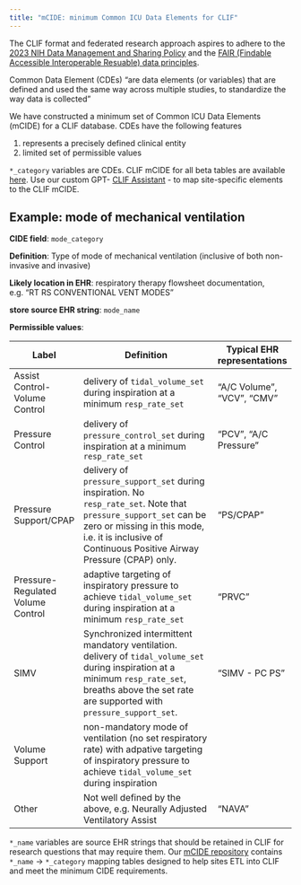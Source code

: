 ```yaml
---
title: "mCIDE: minimum Common ICU Data Elements for CLIF"
---
```


The CLIF format and federated research approach aspires to adhere to the [2023 NIH Data Management and Sharing Policy](https://sharing.nih.gov/data-management-and-sharing-policy/about-data-management-and-sharing-policies/data-management-and-sharing-policy-overview#after) and the [FAIR (Findable Accessible Interoperable Resuable) data principles](https://www.go-fair.org/fair-principles/).

Common Data Element (CDEs) "are data elements (or variables) that are defined and used the same way across multiple studies, to standardize the way data is collected"

We have constructed a minimum set of Common ICU Data Elements (mCIDE) for a CLIF database. CDEs have the following features

1.  represents a precisely defined clinical entity
2.  limited set of permissible values

`*_category` variables are CDEs. CLIF mCIDE for all beta tables are available [here](https://github.com/Common-Longitudinal-ICU-data-Format/CLIF/tree/main/mCIDE). 
Use our custom GPT- [CLIF Assistant](https://chatgpt.com/g/g-h1nk6d3eR-clif-assistant) - to map site-specific elements to the CLIF mCIDE.

## Example: mode of mechanical ventilation

**CIDE field**: `mode_category`

**Definition**: Type of mode of mechanical ventilation (inclusive of both non-invasive and invasive)

**Likely location in EHR**: respiratory therapy flowsheet documentation, e.g. "RT RS CONVENTIONAL VENT MODES"

**store source EHR string**: `mode_name`

**Permissible values**:

| Label                             | Definition                                                                                                                                                                                                                | Typical EHR representations |
|---------------|------------------------------------------|---------------|
| Assist Control-Volume Control     | delivery of `tidal_volume_set` during inspiration at a minimum `resp_rate_set`                                                                                                                                            | "A/C Volume", "VCV", "CMV"  |
| Pressure Control                  | delivery of `pressure_control_set` during inspiration at a minimum `resp_rate_set`                                                                                                                                        | "PCV", "A/C Pressure"       |
| Pressure Support/CPAP             | delivery of `pressure_support_set` during inspiration. No `resp_rate_set`. Note that `pressure_support_set` can be zero or missing in this mode, i.e. it is inclusive of Continuous Positive Airway Pressure (CPAP) only. | "PS/CPAP"                   |
| Pressure-Regulated Volume Control | adaptive targeting of inspiratory pressure to achieve `tidal_volume_set` during inspiration at a minimum `resp_rate_set`                                                                                                  | "PRVC"                      |
| SIMV                              | Synchronized intermittent mandatory ventilation. delivery of `tidal_volume_set` during inspiration at a minimum `resp_rate_set`, breaths above the set rate are supported with `pressure_support_set`.                    | "SIMV - PC PS"              |
| Volume Support                    | non-mandatory mode of ventilation (no set respiratory rate) with adpative targeting of inspiratory pressure to achieve `tidal_volume_set` during inspiration                                                              |                             |
| Other                             | Not well defined by the above, e.g. Neurally Adjusted Ventilatory Assist                                                                                                                                                  | "NAVA"                      |

`*_name` variables are source EHR strings that should be retained in CLIF for research questions that may require them. Our [mCIDE repository](https://github.com/clif-consortium/CLIF/tree/main/mCIDE) contains `*_name` -\> `*_category` mapping tables designed to help sites ETL into CLIF and meet the minimum CIDE requirements.
